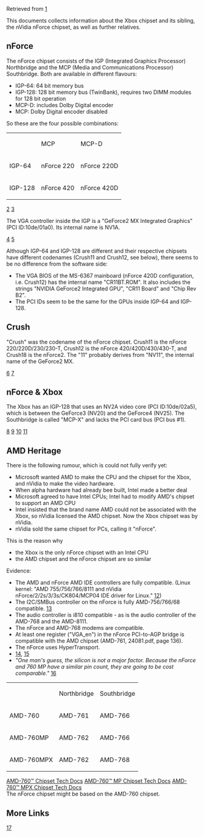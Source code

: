 Retrieved from [http://www.xbox-linux.org/wiki/NForce]


This documents collects information about the Xbox chipset and its sibling, the nVidia nForce chipset, as well as further relatives.



== nForce ==

The nForce chipset consists of the IGP (Integrated Graphics Processor) Northbridge and the MCP (Media and Communications Processor) Southbridge. Both are available in different flavours:


* IGP-64: 64 bit memory bus
* IGP-128: 128 bit memory bus (TwinBank), requires two DIMM modules for 128 bit operation
* MCP-D: includes Dolby Digital encoder
* MCP: Dolby Digital encoder disabled

So these are the four possible combinations:


{| class="wikitable"
|-
| 
|  MCP
|  MCP-D
|-
|  IGP-64
|  nForce 220
|  nForce 220D
|-
|  IGP-128
|  nForce 420
|  nForce 420D
|}
[https://web.archive.org/web/20100617023830/http://www.theregister.co.uk/2001/05/31/nvidia_crush_chipset_named_nforce/]
[https://web.archive.org/web/20100617023830/http://www.theregister.co.uk/2001/06/01/nvidia_crush_is_called_nforce/]

The VGA controller inside the IGP is a "GeForce2 MX Integrated Graphics" (PCI ID:10de/01a0). Its internal name is NV1A.

[https://web.archive.org/web/20100617023830/http://pciids.sourceforge.net/iii/?i=10de]
[https://web.archive.org/web/20100617023830/http://www.nvitalia.com/articoli/editoriali/produzione_nvidia_2001.htm]

Although IGP-64 and IGP-128 are different and their respective chipsets have different codenames (Crush11 and Crush12, see below), there seems to be no difference from the software side:


* The VGA BIOS of the MS-6367 mainboard (nForce 420D configuration, i.e. Crush12) has the internal name "CR11BT.ROM". It also includes the strings "NVIDIA GeForce2 Integrated GPU", "CR11 Board" and "Chip Rev B2".
* The PCI IDs seem to be the same for the GPUs inside IGP-64 and IGP-128.

== Crush ==

"Crush" was the codename of the nForce chipset. Crush11 is the nForce 220/220D/230/230-T, Crush12 is the nForce 420/420D/430/430-T, and Crush18 is the nForce2. The "11" probably derives from "NV11", the internal name of the GeForce2 MX.

[https://web.archive.org/web/20100617023830/http://users.erols.com/chare/chipsets.htm]
[https://web.archive.org/web/20100617023830/http://www.theregister.co.uk/2000/11/17/nvidias_super_secret_crush_spec/]


== nForce &amp; Xbox ==

The Xbox has an IGP-128 that uses an NV2A video core (PCI ID:10de/02a5), which is between the GeForce3 (NV20) and the GeForce4 (NV25). The Southbridge is called "MCP-X" and lacks the PCI card bus (PCI bus #1).

[https://web.archive.org/web/20100617023830/http://www.digit-life.com/articles/nvidianforce/]
[https://web.archive.org/web/20100617023830/http://www.anandtech.com/showdoc.html?i=1484]
[https://web.archive.org/web/20100617023830/http://www.anandtech.com/cpuchipsets/showdoc.aspx?i=1535]
[https://web.archive.org/web/20100617023830/http://www.anandtech.com/systems/showdoc.aspx?i=1561&amp;p=3]


== AMD Heritage ==

There is the following rumour, which is could not fully verify yet:


* Microsoft wanted AMD to make the CPU and the chipset for the Xbox, and nVidia to make the video hardware.
* When alpha hardware had already bee built, Intel made a better deal
* Microsoft agreed to have Intel CPUs; Intel had to modify AMD's chipset to support an AMD CPU
* Intel insisted that the brand name AMD could not be associated with the Xbox, so nVidia licensed the AMD chipset. Now the Xbox chipset was by nVidia.
* nVidia sold the same chipset for PCs, calling it "nForce".

This is the reason why


* the Xbox is the only nForce chipset with an Intel CPU
* the AMD chipset and the nForce chipset are so similar

Evidence:


* The AMD and nForce AMD IDE controllers are fully compatible. (Linux kernel: "AMD 755/756/766/8111 and nVidia nForce/2/2s/3/3s/CK804/MCP04 IDE driver for Linux." [https://web.archive.org/web/20100617023830/http://lxr.linux.no/source/drivers/ide/pci/amd74xx.c])
* The I2C/SMBus controller on the nForce is fully AMD-756/766/68 compatible. [https://web.archive.org/web/20100617023830/http://lxr.linux.no/source/drivers/i2c/busses/i2c-amd756.c]
* The audio controller is i810 compatible - as is the audio controller of the AMD-768 and the AMD-8111.
* The nForce and AMD-768 modems are compatible.
* At least one register ("VGA_en") in the nForce PCI-to-AGP bridge is compatible with the AMD chipset (AMD-761, 24081.pdf, page 136).
* The nForce uses HyperTransport.
* [https://web.archive.org/web/20100617023830/http://www.uwsg.iu.edu/hypermail/linux/kernel/0307.3/0922.html], [https://web.archive.org/web/20100617023830/http://www.uwsg.iu.edu/hypermail/linux/kernel/0301.3/0305.html]
* ''"One man's guess, the silicon is not a major factor. Because the nForce and 760 MP have a similar pin count, they are going to be cost comparable."'' [https://web.archive.org/web/20100617023830/http://overclockers.com/articles446/]

{| class="wikitable"
|-
| 
|  Northbridge
|  Southbridge
|-
|  AMD-760
|  AMD-761
|  AMD-766
|-
|  AMD-760MP
|  AMD-762
|  AMD-766
|-
|  AMD-760MPX
|  AMD-762
|  AMD-768
|}
[https://web.archive.org/web/20100617023830/http://www.amd.com/us-en/Processors/TechnicalResources/0,,30_182_873_1133,00.html AMD-760™ Chipset Tech Docs]
[https://web.archive.org/web/20100617023830/http://www.amd.com/us-en/Processors/TechnicalResources/0,,30_182_739_1130,00.html AMD-760™ MP Chipset Tech Docs]
[https://web.archive.org/web/20100617023830/http://www.amd.com/us-en/Processors/TechnicalResources/0,,30_182_873_4296,00.html AMD-760™ MPX Chipset Tech Docs]
<br />
The nForce chipset might be based on the AMD-760 chipset.


== More Links ==

[https://web.archive.org/web/20100617023830/http://www.duxcw.com/digest/guides/mb_chip/nforce/print.htm]